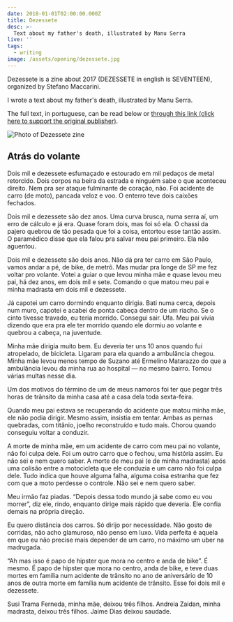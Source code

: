 ```yaml
---
date: 2018-01-01T02:00:00.000Z
title: Dezessete
desc: >-
  Text about my father's death, illustrated by Manu Serra
live: ''
tags:
  - writing
image: /assets/opening/dezessete.jpg
---
```


Dezessete is a zine about 2017 (DEZESSETE in english is SEVENTEEN), organized by Stefano Maccarini.

I wrote a text about my father's death, illustrated by Manu Serra.

The full text, in portuguese, can be read below or [through this link (click here to support the original publisher)](https://medium.com/dezessete/atr%C3%A1s-do-volante-bfb93c41b891).

![Photo of Dezessete zine](/dezessete-page.jpeg)

## Atrás do volante

Dois mil e dezessete esfumaçado e estourado em mil pedaços de metal retorcido. Dois corpos na beira da estrada e ninguém sabe o que aconteceu direito. Nem pra ser ataque fulminante de coração, não. Foi acidente de carro (de moto), pancada veloz e voo. O enterro teve dois caixões fechados.

Dois mil e dezessete são dez anos. Uma curva brusca, numa serra aí, um erro de cálculo e já era. Quase foram dois, mas foi só ela. O chassi da pajero quebrou de tão pesada que foi a coisa, entortou esse tantão assim. O paramédico disse que ela falou pra salvar meu pai primeiro. Ela não aguentou.

Dois mil e dezessete são dois anos. Não dá pra ter carro em São Paulo, vamos andar a pé, de bike, de metrô. Mas mudar pra longe de SP me fez voltar pro volante. Votei a guiar o que levou minha mãe e quase levou meu pai, há dez anos, em dois mil e sete. Comando o que matou meu pai e minha madrasta em dois mil e dezessete.

Já capotei um carro dormindo enquanto dirigia. Bati numa cerca, depois num muro, capotei e acabei de ponta cabeça dentro de um riacho. Se o cinto tivesse travado, eu teria morrido. Consegui sair. Ufa. Meu pai vivia dizendo que era pra ele ter morrido quando ele dormiu ao volante e quebrou a cabeça, na juventude.

Minha mãe dirigia muito bem. Eu deveria ter uns 10 anos quando fui atropelado, de bicicleta. Ligaram para ela quando a ambulância chegou. Minha mãe levou menos tempo de Suzano até Ermelino Matarazzo do que a ambulância levou da minha rua ao hospital — no mesmo bairro. Tomou várias multas nesse dia.

Um dos motivos do término de um de meus namoros foi ter que pegar três horas de trânsito da minha casa até a casa dela toda sexta-feira.

Quando meu pai estava se recuperando do acidente que matou minha mãe, ele não podia dirigir. Mesmo assim, insistia em tentar. Ambas as pernas quebradas, com titânio, joelho reconstruído e tudo mais. Chorou quando conseguiu voltar a conduzir.

A morte de minha mãe, em um acidente de carro com meu pai no volante, não foi culpa dele. Foi um outro carro que o fechou, uma história assim. Eu não sei e nem quero saber. A morte de meu pai (e de minha madrasta) após uma colisão entre a motocicleta que ele conduzia e um carro não foi culpa dele. Tudo indica que houve alguma falha, alguma coisa estranha que fez com que a moto perdesse o controle. Não sei e nem quero saber.

Meu irmão faz piadas. “Depois dessa todo mundo já sabe como eu vou morrer”, diz ele, rindo, enquanto dirige mais rápido que deveria. Ele confia demais na própria direção.

Eu quero distância dos carros. Só dirijo por necessidade. Não gosto de corridas, não acho glamuroso, não penso em luxo. Vida perfeita é aquela em que eu não precise mais depender de um carro, no máximo um uber na madrugada.

“Ah mas isso é papo de hipster que mora no centro e anda de bike”. É mesmo. É papo de hipster que mora no centro, anda de bike, e teve duas mortes em família num acidente de trânsito no ano de aniversário de 10 anos de outra morte em família num acidente de trânsito. Esse foi dois mil e dezessete.

Susi Trama Ferneda, minha mãe, deixou três filhos. Andreia Zaidan, minha madrasta, deixou três filhos. Jaime Dias deixou saudade.
